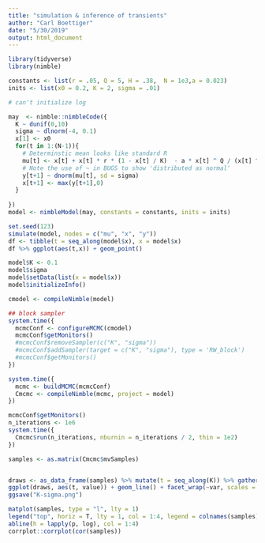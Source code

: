 ```yaml
---
title: "simulation & inference of transients"
author: "Carl Boettiger"
date: "5/30/2019"
output: html_document
---
```

  
```r
library(tidyverse)
library(nimble)
```
  
```r
constants <- list(r = .05, Q = 5, H = .38,  N = 1e3,a = 0.023)
inits <- list(x0 = 0.2, K = 2, sigma = .01)
```

```r
# can't initialize log

may  <- nimble::nimbleCode({
  K ~ dunif(0,10)
  sigma ~ dlnorm(-4, 0.1)
  x[1] <- x0
  for(t in 1:(N-1)){
    # Determinstic mean looks like standard R
    mu[t] <- x[t] + x[t] * r * (1 - x[t] / K)  - a * x[t] ^ Q / (x[t] ^ Q + H ^ Q)
    # Note the use of ~ in BUGS to show 'distributed as normal' 
    y[t+1] ~ dnorm(mu[t], sd = sigma)
    x[t+1] <- max(y[t+1],0)
  }
  
})
model <- nimbleModel(may, constants = constants, inits = inits)
```

```r
set.seed(123)
simulate(model, nodes = c("mu", "x", "y"))
df <- tibble(t = seq_along(model$x), x = model$x)
df %>% ggplot(aes(t,x)) + geom_point()

```



```r
model$K <- 0.1
model$sigma
model$setData(list(x = model$x))
model$initializeInfo()
```



```r
cmodel <- compileNimble(model)
```


```r
## block sampler
system.time({
  mcmcConf <- configureMCMC(cmodel)
  mcmcConf$getMonitors()
  #mcmcConf$removeSampler(c("K", "sigma"))
  #mcmcConf$addSampler(target = c("K", "sigma"), type = 'RW_block')
  #mcmcConf$getMonitors()
})

```

```r
system.time({
  mcmc <- buildMCMC(mcmcConf)
  Cmcmc <- compileNimble(mcmc, project = model)
})
```

```r
mcmcConf$getMonitors()
n_iterations <- 1e6
system.time({
  Cmcmc$run(n_iterations, nburnin = n_iterations / 2, thin = 1e2)
})
```


```r
samples <- as.matrix(Cmcmc$mvSamples)


draws <- as_data_frame(samples) %>% mutate(t = seq_along(K)) %>% gather(var,value, -t)
ggplot(draws, aes(t, value)) + geom_line() + facet_wrap(~var, scales = "free")
ggsave("K-sigma.png")
```




```r
matplot(samples, type = "l", lty = 1)
legend("top", horiz = T, lty = 1, col = 1:4, legend = colnames(samples), bty = "n")
abline(h = lapply(p, log), col = 1:4)
corrplot::corrplot(cor(samples))
```

